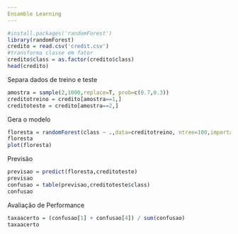 ---
Ensamble Learning
---

```{r}
#install.packages('randomForest')
library(randomForest)
credito = read.csv('credit.csv')
#transforma classe em fator
credito$class = as.factor(credito$class)
head(credito)
```
Separa dados de treino e teste
```{r}
amostra = sample(2,1000,replace=T, prob=c(0.7,0.3))
creditotreino = credito[amostra==1,]
creditoteste = credito[amostra==2,]
```
Gera o modelo
```{r}
floresta = randomForest(class ~ .,data=creditotreino, ntree=100,importance=T)
floresta
plot(floresta)
```
Previsão
```{r}
previsao = predict(floresta,creditoteste)
previsao
confusao = table(previsao,creditoteste$class)
confusao
```
Avaliação de Performance
```{r}
taxaacerto = (confusao[1] + confusao[4]) / sum(confusao)
taxaacerto
```

